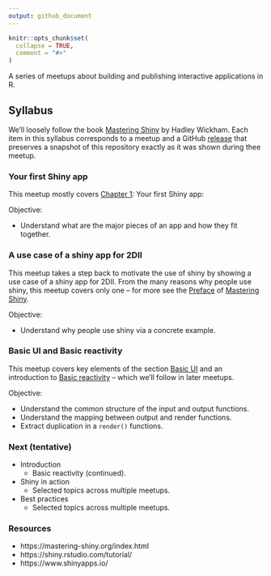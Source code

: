 ```yaml
---
output: github_document
---
```


<!-- README.md is generated from README.Rmd. Please edit that file -->

```r
knitr::opts_chunk$set(
  collapse = TRUE,
  comment = "#>"
)
```

<!-- README.md is generated from README.Rmd. Please edit that file -->

A series of meetups about building and publishing interactive applications in R.

## Syllabus

We'll loosely follow the book [Mastering Shiny](https://mastering-shiny.org/) by
Hadley Wickham. Each item in this syllabus corresponds to a meetup and a GitHub
[release](https://github.com/2DegreesInvesting/ds.shiny/releases) that preserves
a snapshot of this repository exactly as it was shown during thee meetup.

### Your first Shiny app

This meetup mostly covers [Chapter
1](https://mastering-shiny.org/basic-app.html): Your first Shiny app:

Objective:

-   Understand what are the major pieces of an app and how they fit together.

### A use case of a shiny app for 2DII

This meetup takes a step back to motivate the use of shiny by showing a use case
of a shiny app for 2DII. From the many reasons why people use shiny, this meetup
covers only one -- for more see the
[Preface](https://mastering-shiny.org/preface.html) of [Mastering
Shiny](https://mastering-shiny.org/).

Objective: 

- Understand why people use shiny via a concrete example.

### Basic UI and Basic reactivity

This meetup covers key elements of the section [Basic
UI](https://mastering-shiny.org/basic-ui.html) and an introduction to [Basic
reactivity](https://mastering-shiny.org/basic-reactivity.html) -- which we'll
follow in later meetups.

Objective:

- Understand the common structure of the input and output functions.
- Understand the mapping between output and render functions.
- Extract duplication in a `render()` functions.

### Next (tentative)

- Introduction
  - Basic reactivity (continued).

- Shiny in action
    - Selected topics across multiple meetups.
- Best practices
    - Selected topics across multiple meetups.

### Resources

- https://mastering-shiny.org/index.html
- https://shiny.rstudio.com/tutorial/
- https://www.shinyapps.io/
